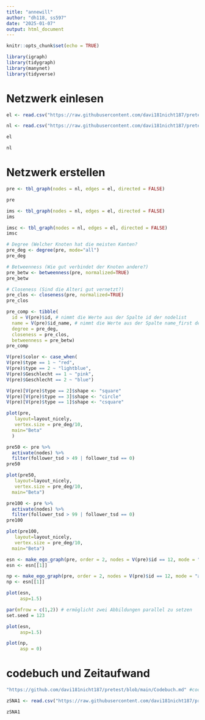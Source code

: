 ---
title: "annewill"
author: "dh118, ss597"
date: "2025-01-07"
output: html_document
---

```{r setup, include=FALSE}
knitr::opts_chunk$set(echo = TRUE)

library(igraph)
library(tidygraph)
library(manynet)
library(tidyverse)
```

# Netzwerk einlesen

```{r Netzwerk einlesen}

el <- read.csv("https://raw.githubusercontent.com/davi181nicht187/pretest/refs/heads/main/Edgelist%20beta2.csv", header=T, as.is=T, sep = ",")

nl <- read.csv("https://raw.githubusercontent.com/davi181nicht187/pretest/refs/heads/main/Nodelist%20beta2.csv", header=T, as.is=T, sep = ",")

el

nl

```


# Netzwerk erstellen

```{r Netzwerk erstellen}

pre <- tbl_graph(nodes = nl, edges = el, directed = FALSE)

pre

ims <- tbl_graph(nodes = nl, edges = el, directed = FALSE)
ims

imsc <- tbl_graph(nodes = nl, edges = el, directed = FALSE)
imsc

```
```{r}
# Degree (Welcher Knoten hat die meisten Kanten?
pre_deg <- degree(pre, mode="all")
pre_deg

# Betweenness (Wie gut verbindet der Knoten andere?)
pre_betw <- betweenness(pre, normalized=TRUE)
pre_betw

# Closeness (Sind die Alteri gut vernetzt?)
pre_clos <- closeness(pre, normalized=TRUE)
pre_clos

```

```{r}
pre_comp <- tibble(
  id = V(pre)$id, # nimmt die Werte aus der Spalte id der nodelist
  name = V(pre)$id_name, # nimmt die Werte aus der Spalte name_first der Nodelist
  degree = pre_deg,
  closeness = pre_clos,
  betweenness = pre_betw)
pre_comp
```



```{r}
V(pre)$color <- case_when(
V(pre)$type == 1 ~ "red",
V(pre)$type == 2 ~ "lightblue",
V(pre)$Geschlecht == 1 ~ "pink",
V(pre)$Geschlecht == 2 ~ "blue") 

V(pre)[V(pre)$type == 2]$shape <- "square"
V(pre)[V(pre)$type == 3]$shape <- "circle"  
V(pre)[V(pre)$type == 1]$shape <- "csquare"
```


```{r Visualisierung,fig.height=9, fig.width=16}
plot(pre,
   layout=layout_nicely,
   vertex.size = pre_deg/10,
  main="Beta"
  )
```
```{r Visualisierung,fig.height=9, fig.width=16}
pre50 <- pre %>% 
  activate(nodes) %>% 
  filter(follower_tsd > 49 | follower_tsd == 0)
pre50

plot(pre50,
   layout=layout_nicely,
   vertex.size = pre_deg/10,
  main="Beta")
```
```{r Visualisierung,fig.height=9, fig.width=16}
pre100 <- pre %>% 
  activate(nodes) %>% 
  filter(follower_tsd > 99 | follower_tsd == 0)
pre100

plot(pre100,
   layout=layout_nicely,
   vertex.size = pre_deg/10,
  main="Beta")
```



```{r}
esn <- make_ego_graph(pre, order = 2, nodes = V(pre)$id == 12, mode = "all")
esn <- esn[[1]]

np <- make_ego_graph(pre, order = 2, nodes = V(pre)$id == 12, mode = "all")
np <- esn[[1]]

```

```{r Visualisierung,fig.height=9, fig.width=16}
plot(esn,
     asp=1.5)
```

```{r}
par(mfrow = c(1,2)) # ermöglicht zwei Abbildungen parallel zu setzen
set.seed = 123

plot(esn,
     asp=1.5)

plot(np,
     asp = 0)
```






# codebuch und Zeitaufwand
```{r}
"https://github.com/davi181nicht187/pretest/blob/main/Codebuch.md" #codebuch

zSNA1 <- read.csv("https://raw.githubusercontent.com/davi181nicht187/pretest/refs/heads/main/Zeitaufwand%20Gruppe1%20-%20Tabellenblatt1.csv", header=T, as.is=T, sep = ",") #Zeitaufwand

zSNA1
```


